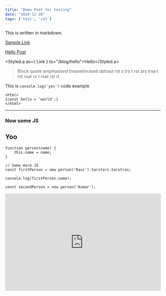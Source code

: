 ```yaml
---
title: "Demo Post for testing"
date: "2019-12-20"
tags: ['test', 'iot']
---
```


This is written in markdown.

[Sample Link](https://google.com)

[Hello Post](/blog/hello)

<Styled.a as={ Link } to="/blog/hello">Hello</Styled.a>

<p></p>

> Block quote *emphasised*
> tnrasetinraseit dstrast rst s trs t rst ars trsa t rst rsat rs t rsat rst rt

This is `console.log('yes')` code example

```jsx{3}
<html>
{const hello = 'world';}
</html>
```
<p></p>

---

### Now some JS
<h2>Yoo</h2>

```javascript{2,5-8}
function person(name) {
    this.name = name;
}

// Some more JS
const firstPerson = new person('Ravi').tarstars.tarstras;

console.log(firstPerson.name);

const secondPerson = new person('Kumar');
```

<div style={{ width: '100%', textAlign: 'center' }}>
<iframe width="100%" height="315" src="https://www.youtube.com/embed/4n0xNbfJLR8" frameborder="0" allowfullscreen></iframe>
</div>